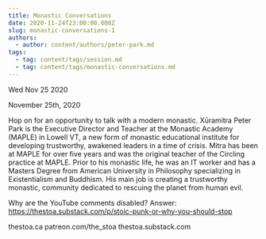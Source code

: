 ```yaml
---
title: Monastic Conversations
date: 2020-11-24T23:00:00.000Z
slug: monastic-conversations-1
authors:
  - author: content/authors/peter-park.md
tags:
  - tag: content/tags/session.md
  - tag: content/tags/monastic-conversations.md
---
```






Wed Nov 25 2020

November 25th, 2020

Hop on for an opportunity to talk with a modern monastic. Xūramitra Peter Park is the Executive Director and Teacher at the Monastic Academy (MAPLE) in Lowell VT, a new form of monastic educational institute for developing trustworthy, awakened leaders in a time of crisis. Mitra has been at MAPLE for over five years and was the original teacher of the Circling practice at MAPLE. Prior to his monastic life, he was an IT worker and has a Masters Degree from American University in Philosophy specializing in Existentialism and Buddhism. His main job is creating a trustworthy monastic, community dedicated to rescuing the planet from human evil.

Why are the YouTube comments disabled? Answer: https://thestoa.substack.com/p/stoic-punk-or-why-you-should-stop

thestoa.ca
patreon.com/the_stoa
thestoa.substack.com


